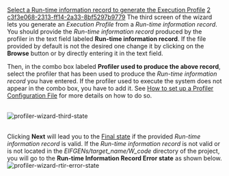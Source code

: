 [[Property:title|Select a Run-time information record to generate the Execution Profile]]
[[Property:weight|2]]
[[Property:uuid|c3f3e068-2313-ff14-2a33-8bf5297b9779]]
The third screen of the wizard lets you generate an ''Execution Profile'' from a ''Run-time information record''. You should provide the ''Run-time information record'' produced by the profiler in the text field labeled '''Run-time information record'''. If the file provided by default is not the desired one change it by clicking on the '''Browse''' button or by directly entering it in the text field. 

Then, in the combo box labeled '''Profiler used to produce the above record''', select the profiler that has been used to produce the ''Run-time information record'' you have entered. If the profiler used to execute the system does not appear in the combo box, you have to add it. See [[How to set up a Profiler Configuration File|How to set up a Profiler Configuration File]]  for more details on how to do so. 

{{note|The Run-time information record'' has to be located in the ''EIFGENs/target_name/W_code'' directory of your project. }}

<br/>
 [[Image:profiler-wizard-third-state]]  <br/>
<br/>


Clicking '''Next''' will lead you to the [[Select the information you need and formulate your query|Final state]]  if the provided ''Run-time information record'' is valid. If the ''Run-time information record'' is not valid or is not located in the ''EIFGENs/target_name/W_code'' directory of the project, you will go to the '''Run-time Information Record Error state''' as shown below. 
<br/>
 [[Image:profiler-wizard-rtir-error-state]]  <br/>
<br/>

{{seealso|<br/>
[[Profiler wizard: Introduction|How the Profiler wizard works]]  <br/>
[[Profiling|How to profile a system]]  <br/>
[[How to set up a Profiler Configuration File|How to set up a Profiler Configuration File]]  }}




